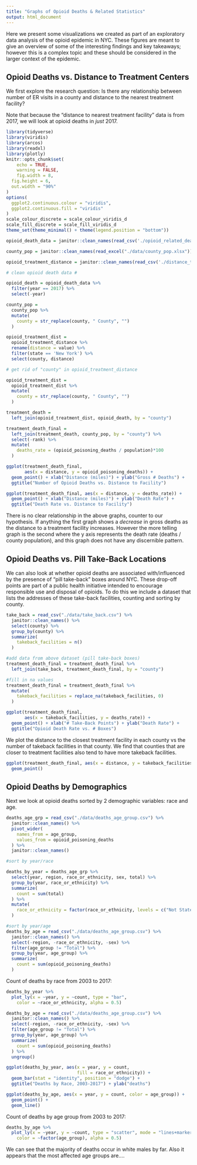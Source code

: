 ```yaml
---
title: "Graphs of Opioid Deaths & Related Statistics"
output: html_document
---
```

  
Here we present some visualizations we created as part of an exploratory data analysis of the opioid epidemic in NYC. These figures are meant to give an overview of some of the interesting findings and key takeaways; however this is a complex topic and these should be considered in the larger context of the epidemic.  
  
## Opioid Deaths vs. Distance to Treatment Centers

We first explore the research question: Is there any relationship between number of ER visits in a county and distance to the nearest treatment facility?  
  
Note that because the "distance to nearest treatment facility" data is from 2017, we will look at opioid deaths in _just_ 2017.

```r
library(tidyverse)
library(viridis)
library(arcos)
library(readxl)
library(plotly)
knitr::opts_chunk$set(
	echo = TRUE,
	warning = FALSE,
	fig.width = 8, 
  fig.height = 6,
  out.width = "90%"
)
options(
  ggplot2.continuous.colour = "viridis",
  ggplot2.continuous.fill = "viridis"
)
scale_colour_discrete = scale_colour_viridis_d
scale_fill_discrete = scale_fill_viridis_d
theme_set(theme_minimal() + theme(legend.position = "bottom"))
```


```r

opioid_death_data = janitor::clean_names(read_csv('./opioid_related_deaths.csv'))

county_pop = janitor::clean_names(read_excel("./data/county_pop.xlsx"))

opioid_treatment_distance = janitor::clean_names(read_csv('./distance_to_treatment.csv'))
```

```r

# clean opioid death data #

opioid_death = opioid_death_data %>% 
  filter(year == 2017) %>% 
  select(-year)

county_pop = 
  county_pop %>% 
  mutate(
    county = str_replace(county, " County", "")
  )

opioid_treatment_dist = 
  opioid_treatment_distance %>% 
  rename(distance = value) %>% 
  filter(state == 'New York') %>%
  select(county, distance)

# get rid of "county" in opioid_treatment_distance

opioid_treatment_dist = 
  opioid_treatment_dist %>% 
  mutate(
    county = str_replace(county, " County", "")
  )

treatment_death = 
  left_join(opioid_treatment_dist, opioid_death, by = "county")

treatment_death_final = 
  left_join(treatment_death, county_pop, by = "county") %>% 
  select(-rank) %>% 
  mutate(
    deaths_rate = (opioid_poisoning_deaths / population)*100
  )
```

```r
ggplot(treatment_death_final, 
       aes(x = distance, y = opioid_poisoning_deaths)) +
  geom_point() + xlab("Distance (miles)") + ylab("Gross # Deaths") +
  ggtitle("Number of Opioid Deaths vs. Distance to Facility")

ggplot(treatment_death_final, aes(x = distance, y = deaths_rate)) +
  geom_point() + xlab("Distance (miles)") + ylab("Death Rate") +
  ggtitle("Death Rate vs. Distance to Facility")
```

There is no clear relationship in the above graphs, counter to our hypothesis. If anything the first graph shows a _decrease_ in gross deaths as the distance to a treatment facility increases. However the more telling graph is the second where the y axis represents the death rate (deaths / county population), and this graph does not have any discernible pattern.  

## Opioid Deaths vs. Pill Take-Back Locations

We can also look at whether opioid deaths are associated with/influenced by the presence of "pill take-back" boxes around NYC. These drop-off points are part of a public health initiative intended to encourage responsible use and disposal of opioids. To do this we include a dataset that lists the addresses of these take-back facilities, counting and sorting by county.

```r

take_back = read_csv("./data/take_back.csv") %>% 
  janitor::clean_names() %>% 
  select(county) %>% 
  group_by(county) %>% 
  summarize(
    takeback_facilities = n()
  )

```

```r
#add data from above dataset (pill take-back boxes)
treatment_death_final = treatment_death_final %>% 
  left_join(take_back, treatment_death_final, by = "county")

#fill in na values
treatment_death_final = treatment_death_final %>% 
  mutate(
    takeback_facilities = replace_na(takeback_facilities, 0)
  )
```

```r
ggplot(treatment_death_final, 
       aes(x = takeback_facilities, y = deaths_rate)) +
  geom_point() + xlab("# Take-Back Points") + ylab("Death Rate") +
  ggtitle("Opioid Death Rate vs. # Boxes")
```

We plot the distance to the closest treatment facility in each county vs the number of takeback facilities in that county. We find that counties that are closer to treatment facilities also tend to have more takeback facilities. 

```r
ggplot(treatment_death_final, aes(x = distance, y = takeback_facilities))+
  geom_point()
```

## Opioid Deaths by Demographics

Next we look at opioid deaths sorted by 2 demographic variables: race and age.

```r
deaths_age_grp = read_csv("./data/deaths_age_group.csv") %>% 
  janitor::clean_names() %>% 
  pivot_wider(
    names_from = age_group,
    values_from = opioid_poisoning_deaths
  ) %>% 
  janitor::clean_names()
```

```r

#sort by year/race

deaths_by_year = deaths_age_grp %>% 
  select(year, region, race_or_ethnicity, sex, total) %>% 
  group_by(year, race_or_ethnicity) %>% 
  summarize(
    count = sum(total)
  ) %>% 
  mutate(
    race_or_ethnicity = factor(race_or_ethnicity, levels = c("Not Stated", "Other Non Hispanic", "Black Non Hispanic", "Hispanic", "White Non Hispanic"))
  )

#sort by year/age
deaths_by_age = read_csv("./data/deaths_age_group.csv") %>% 
  janitor::clean_names() %>% 
  select(-region, -race_or_ethnicity, -sex) %>% 
  filter(age_group != "Total") %>% 
  group_by(year, age_group) %>% 
  summarize(
    count = sum(opioid_poisoning_deaths)
  )
```

Count of deaths by race from 2003 to 2017:

```r
deaths_by_year %>% 
  plot_ly(x = ~year, y = ~count, type = "bar",
    color = ~race_or_ethnicity, alpha = 0.5)
```

```r
deaths_by_age = read_csv("./data/deaths_age_group.csv") %>% 
  janitor::clean_names() %>% 
  select(-region, -race_or_ethnicity, -sex) %>% 
  filter(age_group != "Total") %>% 
  group_by(year, age_group) %>% 
  summarize(
    count = sum(opioid_poisoning_deaths)
  ) %>% 
  ungroup()
```

```r
ggplot(deaths_by_year, aes(x = year, y = count, 
                           fill = race_or_ethnicity)) +
  geom_bar(stat = "identity", position = "dodge") + 
  ggtitle("Deaths by Race, 2003-2017") + ylab("deaths")
```

```r

ggplot(deaths_by_age, aes(x = year, y = count, color = age_group)) +
  geom_point() +
  geom_line()
```

Count of deaths by age group from 2003 to 2017:

```r
deaths_by_age %>% 
  plot_ly(x = ~year, y = ~count, type = "scatter", mode = "lines+markers",
    color = ~factor(age_group), alpha = 0.5)
```

We can see that the majority of deaths occur in white males by far. Also it appears that the most affected age groups are....  
